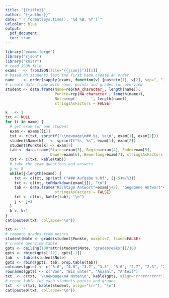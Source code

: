 ```yaml
---
title: "{{title}}"
author: "{{author}}"
date: "`r format(Sys.time(), '%d %B, %Y')`"
urlcolor: blue
output: 
  pdf_document:
  toc: true
---
```


```r
library("exams.forge")
library("rjson")
library("knitr")
# read JSON file
exams   <- fromJSON(file="{{json}}")[[1]]
# based on students last and first name create an order
name    <- order(sapply(exams, function(v) {paste(v[1], v[2], sep=", ")}))
# create data frame with name, points and grades for overview
student <- data.frame(Name=rep(NA_character_, length(name)), 
                      Punkte=rep(NA_character_, length(name)), 
                      Note=rep('      ', length(name)),
                      stringsAsFactors = FALSE)
```

```r
k   <- 1
txt <- NULL
for (i in name) {
  # get exam for one student
  exam <- exams[[i]]
  txt <- c(txt, sprintf("\\newpage\n## %s, %s\n", exam[1], exam[2]))
  student$Name[k]   <- sprintf("%s, %s", exam[1], exam[2])  
  student$Punkte[k] <- exam[7]
  tab <- data.frame(Status=exam[3], Beginn=exam[4], Ende=exam[5],
                    Dauer=exam[6], Bewertung=exam[7], stringsAsFactors = FALSE)
  txt <- c(txt, kable(tab))
  # take the exam questions and answers
  j <- 8
  while(j<length(exam)) {
    txt <- c(txt, sprintf ("### Aufgabe %.0f", (j-5)%/%3))
    txt <- c(txt, toRMarkdown(exam[j]), "\n")
    tab <- data.frame("Richtige Antwort"=exam[j+2], "Gegebene Antwort"=exam[j+1], 
                      stringsAsFactors = FALSE)
    txt <- c(txt, kable(tab), "\n")
    j <- j+3
  }    
  k <- k+1
}
cat(paste0(txt, collapse="\n"))
```

```r
txt <- ''
# compute grades from points
student$Note <- grade(student$Punkte, maxpts=7, fixed=FALSE)
# create overview table
gpts <- ceiling(100*attr(student$Note, "gradebreaks"))/100
gpts <- rbind(gpts[-12], gpts[-1])
tab  <- table(student$Note)
gpts <- rbind(gpts, tab, prop.table(tab)) 
colnames(gpts) <- c("5.0", "4.0", "3.7", "3.3", "3.0", "2.7", "2.3", "2.0", "1.7", "1.3", "1.0")
rownames(gpts) <- c("Von", "Bis unter", "Anzahl", "Anteil")
txt  <- c(txt, '\\newpage\n# Noten\n', kable(gpts, align='rrrrrrrrrrr'), "\n\n")
# creat table for each students points and grades
txt  <- c(txt, kable(student, align="lrr"), "\n")
cat(paste0(txt, collapse="\n"))
```

